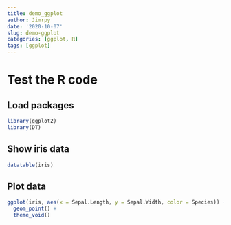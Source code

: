 ```yaml
---
title: demo_ggplot
author: Jimrpy
date: '2020-10-07'
slug: demo-ggplot
categories: [ggplot, R]
tags: [ggplot]
---
```


# Test the R code

## Load packages
```r
library(ggplot2)
library(DT)
```

## Show iris data
```r
datatable(iris)
```

## Plot data
```r
ggplot(iris, aes(x = Sepal.Length, y = Sepal.Width, color = Species)) +
  geom_point() +
  theme_void()

```